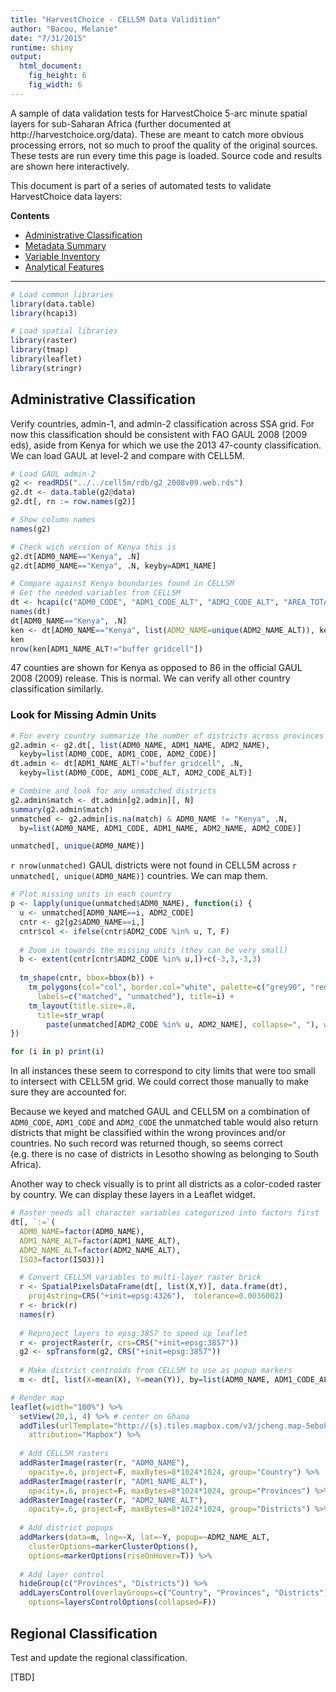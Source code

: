 ```yaml
---
title: "HarvestChoice - CELL5M Data Validition"
author: "Bacou, Melanie"
date: "7/31/2015"
runtime: shiny
output: 
  html_document: 
    fig_height: 6
    fig_width: 6
---
```


A sample of data validation tests for HarvestChoice 5-arc minute spatial layers for sub-Saharan Africa (further documented at http://harvestchoice.org/data). These are meant to catch more obvious processing errors, not so much to proof the quality of the original sources. These tests are run every time this page is loaded. Source code and results are shown here interactively.

This document is part of a series of automated tests to validate HarvestChoice data layers:

**Contents**

- [Administrative Classification](#administrative-classification)
- [Metadata Summary](viValidate.Rmd)
- [Variable Inventory](viValidate.Rmd#variable-inventory)
- [Analytical Features](toolsValidate.Rmd)

*************************************************************************************


```r
# Load common libraries
library(data.table)
library(hcapi3)
```

```r
# Load spatial libraries
library(raster)
library(tmap)
library(leaflet)
library(stringr)
```

## Administrative Classification

Verify countries, admin-1, and admin-2 classification across SSA grid. For now this classification should be consistent with FAO GAUL 2008 (2009 eds), aside from Kenya for which we use the 2013 47-county classification. We can load GAUL at level-2 and compare with CELL5M.

```r
# Load GAUL admin-2
g2 <- readRDS("../../cell5m/rdb/g2_2008v09.web.rds")
g2.dt <- data.table(g2@data)
g2.dt[, rn := row.names(g2)]

```

```r
# Show column names
names(g2)

# Check wich version of Kenya this is
g2.dt[ADM0_NAME=="Kenya", .N]
g2.dt[ADM0_NAME=="Kenya", .N, keyby=ADM1_NAME]

# Compare against Kenya boundaries found in CELL5M
# Get the needed variables from CELL5M
dt <- hcapi(c("ADM0_CODE", "ADM1_CODE_ALT", "ADM2_CODE_ALT", "AREA_TOTAL"))
names(dt)
dt[ADM0_NAME=="Kenya", .N]
ken <- dt[ADM0_NAME=="Kenya", list(ADM2_NAME=unique(ADM2_NAME_ALT)), keyby=ADM1_NAME_ALT]
ken
nrow(ken[ADM1_NAME_ALT!="buffer gridcell"])

```

47 counties are shown for Kenya as opposed to 86 in the official GAUL 2008 (2009) release. This is normal. We can verify all other country classification similarly.

### Look for Missing Admin Units

```r
# For every country summarize the number of districts across provinces in GAUL and in CELL5M, and compare. We remove all "buffer gridcells" from the CELL5M summary.
g2.admin <- g2.dt[, list(ADM0_NAME, ADM1_NAME, ADM2_NAME), 
  keyby=list(ADM0_CODE, ADM1_CODE, ADM2_CODE)]
dt.admin <- dt[ADM1_NAME_ALT!="buffer gridcell", .N, 
  keyby=list(ADM0_CODE, ADM1_CODE_ALT, ADM2_CODE_ALT)]

# Combine and look for any unmatched districts
g2.admin$match <- dt.admin[g2.admin][, N]
summary(g2.admin$match)
unmatched <- g2.admin[is.na(match) & ADM0_NAME != "Kenya", .N, 
  by=list(ADM0_NAME, ADM1_CODE, ADM1_NAME, ADM2_NAME, ADM2_CODE)]

unmatched[, unique(ADM0_NAME)]

```

`r nrow(unmatched)` GAUL districts were not found in CELL5M across `r unmatched[, unique(ADM0_NAME)]` countries. We can map them.

```r
# Plot missing units in each country
p <- lapply(unique(unmatched$ADM0_NAME), function(i) {
  u <- unmatched[ADM0_NAME==i, ADM2_CODE]
  cntr <- g2[g2$ADM0_NAME==i,]
  cntr$col <- ifelse(cntr$ADM2_CODE %in% u, T, F)
  
  # Zoom in towards the missing units (they can be very small)
  b <- extent(cntr[cntr$ADM2_CODE %in% u,])+c(-3,3,-3,3)
  
  tm_shape(cntr, bbox=bbox(b)) +
    tm_polygons(col="col", border.col="white", palette=c("grey90", "red"),
      labels=c("matched", "unmatched"), title=i) +
    tm_layout(title.size=.8,
      title=str_wrap(
        paste(unmatched[ADM2_CODE %in% u, ADM2_NAME], collapse=", "), width=30))
})

for (i in p) print(i)

```


In all instances these seem to correspond to city limits that were too small to intersect with CELL5M grid. We could correct those manually to make sure they are accounted for.

Because we keyed and matched GAUL and CELL5M on a combination of `ADM0_CODE`, `ADM1_CODE` and `ADM2_CODE` the unmatched table would also return districts that might be classified within the wrong provinces and/or countries. No such record was returned though, so seems correct (e.g. there is no case of districts in Lesotho showing as belonging to South Africa).

Another way to check visually is to print all districts as a color-coded raster by country. We can display these layers in a Leaflet widget.

```r
# Raster needs all character variables categorized into factors first
dt[, `:=`(
  ADM0_NAME=factor(ADM0_NAME),
  ADM1_NAME_ALT=factor(ADM1_NAME_ALT),
  ADM2_NAME_ALT=factor(ADM2_NAME_ALT),
  ISO3=factor(ISO3))]

```

```r
  # Convert CELL5M variables to multi-layer raster brick
  r <- SpatialPixelsDataFrame(dt[, list(X,Y)], data.frame(dt),
    proj4string=CRS("+init=epsg:4326"),  tolerance=0.0036002)
  r <- brick(r)
  names(r)
  
  # Reproject layers to epsg:3857 to speed up leaflet
  r <- projectRaster(r, crs=CRS("+init=epsg:3857"))
  g2 <- spTransform(g2, CRS("+init=epsg:3857"))
  
  # Make district centroids from CELL5M to use as popup markers
  m <- dt[, list(X=mean(X), Y=mean(Y)), by=list(ADM0_NAME, ADM1_CODE_ALT, ADM2_NAME_ALT)]

```

```r
  
# Render map
leaflet(width="100%") %>%
  setView(20,1, 4) %>% # center on Ghana
  addTiles(urlTemplate="http://{s}.tiles.mapbox.com/v3/jcheng.map-5ebohr46/{z}/{x}/{y}.png",
    attribution="Mapbox") %>%
  
  # Add CELL5M rasters
  addRasterImage(raster(r, "ADM0_NAME"), 
    opacity=.6, project=F, maxBytes=8*1024*1024, group="Country") %>%
  addRasterImage(raster(r, "ADM1_NAME_ALT"), 
    opacity=.6, project=F, maxBytes=8*1024*1024, group="Provinces") %>%
  addRasterImage(raster(r, "ADM2_NAME_ALT"), 
    opacity=.6, project=F, maxBytes=8*1024*1024, group="Districts") %>%
  
  # Add district popups
  addMarkers(data=m, lng=~X, lat=~Y, popup=~ADM2_NAME_ALT, 
    clusterOptions=markerClusterOptions(),
    options=markerOptions(riseOnHover=T)) %>%
  
  # Add layer control
  hideGroup(c("Provinces", "Districts")) %>%
  addLayersControl(overlayGroups=c("Country", "Provinces", "Districts"),
    options=layersControlOptions(collapsed=F))

```


## Regional Classification

Test and update the regional classification.

[TBD]


